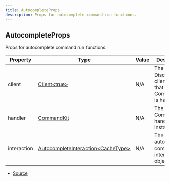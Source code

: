 ```yaml
---
title: AutocompleteProps
description: Props for autocomplete command run functions.
---
```


## AutocompleteProps

Props for autocomplete command run functions.

| Property | Type | Value | Description |
| ----------- | ----------- | ----------- | ----------- |
| client | [Client\<true>](https://discord.js.org/docs/packages/discord.js/main/Client:Class) | N/A | The Discord.js client object that CommandKit is handling. |
| handler | [CommandKit](/docs/api-reference/classes/CommandKit) | N/A | The current CommandKit handler instance. |
| interaction | [AutocompleteInteraction\<CacheType>](https://discord.js.org/docs/packages/discord.js/main/AutocompleteInteraction:Class) | N/A | The current autocomplete command interaction object. |


- [Source](https://github.com/underctrl-io/commandkit/blob/d276a8377813631933aebfa66545130a52f7a7cb/packages/commandkit/src/types.ts#L137)